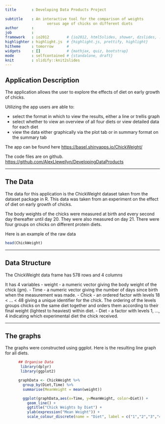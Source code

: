 ```yaml
---
title       : Developing Data Products Project 
                       
subtitle    : An interactive tool for the comparison of weights 
                   versus age of chicks on different diets
author      : 
job         : 
framework   : io2012        # {io2012, html5slides, shower, dzslides, ...}
highlighter : highlight.js  # {highlight.js, prettify, highlight}
hitheme     : tomorrow      # 
widgets     : []            # {mathjax, quiz, bootstrap}
mode        : selfcontained # {standalone, draft}
knit        : slidify::knit2slides
---
```


## Application Description

The application allows the user to explore the effects of diet on early growth of chicks. 

Utilizing the app users are able to:

-  select the format in which to view the results, either a line or trellis graph
-  select whether to view an overview of all four diets or view detailed data for each diet
-  view the data either graphically via the plot tab or in summary format
      on the summary tab

The app can be found here <a href="https://basel.shinyapps.io/ChickWeight/"> https://basel.shinyapps.io/ChickWeight/</a>

The code files are on github. <a href="https://github.com/AlexLlewellyn/DevelopingDataProducts"> https://github.com/AlexLlewellyn/DevelopingDataProducts </a>


--- 

## The Data

The data for this application is the ChickWeight dataset taken from the dataset package in R. This data was taken from an experiment on the effect of diet on early growth of chicks.

The body weights of the chicks were measured at birth and every second day thereafter until day 20. They were also measured on day 21. There were four groups on chicks on different protein diets.

Here is an example of the raw data

```r
head(ChickWeight)

```


---

## Data Structure

The ChickWeight data frame has 578 rows and 4 columns

It has 4 variables
- weight
   -  a numeric vector giving the body weight of the chick (gm).
- Time 
   - a numeric vector giving the number of days since birth when the measurement was made.
- Chick
   - an ordered factor with levels 18 < ... < 48 giving a unique identifier for the chick. The ordering of the levels groups chicks on the same diet together and orders them according to their final weight (lightest to heaviest) within diet.
- Diet
   - a factor with levels 1, ..., 4 indicating which experimental diet the chick received.

---

## The graphs

The graphs were constructed using ggplot. Here is the resulting line graph for all diets.
```r
      ## Organise Data
       library(dplyr)
       library(ggplot2) 

      graphData <- ChickWeight %>% 
        group_by(Diet,Time) %>% 
        summarise(MeanWeight = mean(weight))
```
```r
        ggplot(graphData,aes(x=Time, y=MeanWeight, color=Diet)) +
          geom_line() +
          ggtitle("Chick Weights by Diet") +
          ylab(expression("Mean Weight")) +
          scale_colour_discrete(name = "Diet", label = c("1","2","3","4"))

```







